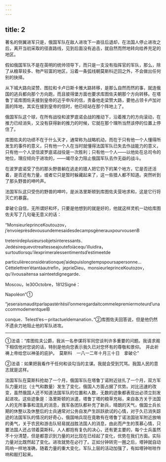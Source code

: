 ```yaml
---
---
---
```

title: 2
---





著名的侧翼进军只是，俄国军队在敌人进攻下一直往后退却，在法国人停止进攻之后，离开当初采取的径直路线，见到后面没有追击，就自然而然地转向给养充足的地区。

假如俄国军队不是在英明的统帅领导下，而只是一支没有指挥官的军队，那么，除了从粮草较多、物产较富的地区，沿着一条弧线朝莫斯科迂回之外，不会做出任何别的抉择。

从下城大路向梁赞、图拉和卡卢日斯卡雅大路转移，是那么自然而然的事，就连俄国的逃兵都向那个方向跑，而且彼得堡方面也要求库图佐夫朝那个方向转移。在塔鲁丁诺库图佐夫接到皇帝的近乎申斥的信，责备他走梁赞大路，要他占领卡卢加对面的阵地，其实在接到皇帝的信时，他已经站在那个阵地上了。

俄国军队这个球，在所有战役和波罗底诺会战的推动下，沿着推力的方向滚动，在推力已经消失，又没有获得新的推力的时候，它就在那个理所当然该停的位置上停住了。

库图佐夫的功绩不在于什么天才，通常称为战略机动，而在于只有他一个人懂得所发生的事件的意义，只有他一个人在当时就懂得法国军队已失去作战能力的意义，只有他一个人坚信波罗底诺战役是一次胜利；只有他一个人——以他处在总司令的地位，理应倾向于进攻的，——竭尽全力阻止俄国军队去作无益的战斗。

在波罗底诺受了伤的那头野兽躺在逃走的猎人把它扔下的某个地方，它是否还活着，是否还有力量，或者它只是暂时躲藏起来了，这一些猎人都不知道。突然听到了那头野兽的呻吟声。

法国军队这只受伤的野兽的呻吟，是派洛里斯顿到库图佐夫营地求和，这是它行将灭亡的暴露。

拿破仑自信，无所谓好和坏，只要是他想到的就是好的，他就这样灵机一动给库图佐夫写了几句毫无意义的话：

“MonsieurleprinceKoutouzov，j’envoieprèsdevousundemesaidesdecampsgènerauxpourvousenB

tretenirdeplusieursobjetsinteressants．Jedésirequevotrealtesseajoutefoiàcequ’illuidira，surtoutlorsqu’ilexprimeralessentimentsd’estimeetde

particulièreconsidérationquej’aidepuislongtempspoursapersonne…Céttelettren’étantàautrefin，jeprieDieu，monsieurleprinceKoutozov，qu’ilvousaitensa sainteetdignegarde．

Moscou，le30Octobre，1812Signé：

Napoléon”①

“jeseraismauditparlapastéritésil’onmeregardaitcommelepremiermoteurd’unaccommodementquelB

conque．Telestl’es－pritactueldemanation．”②库图佐夫回答说，但是他仍然不遗余力地阻止他的军队进攻。

--------

①法语：“库图佐夫公爵，我派一名参谋将军同您谈判许多重要的问题。我请求阁下相信他对您说的话，特别是他向您表示我久已对您怀有的尊敬和景仰。　并此祈祷上帝给您以神圣的庇护。　莫斯科　一八一二年十月三十日　拿破仑”

②法语：如果把我看作干任何和谈勾当的主谋。我就会受到咒骂。我国人民的意志就是这样。

法国军队在莫斯科抢劫了一个月，俄国军队在塔鲁丁诺附近驻扎了一个月，双方军队力量对比（士气和数量）发生了变化，俄国人方面占据了优势。对比迅速的改变，虽然俄国人还不知道法国军队的位置和人数，无数的迹象都表现出必须立刻发起进攻。这些迹象是：洛里斯顿的派遣，塔鲁丁塔的粮草充裕，来自各方关于法国人的无所事事和混乱的消息，我军各团队都补充了新兵，晴朗的天气，俄国士兵长期的休整以及休整后的士兵通常对公务自发产生跃跃欲试的心情，对于久已消失踪迹的法国军队的情况的好奇心，俄国哨兵现在竟敢有在塔鲁丁诺法国驻军附近放哨的勇气，关于农民和游击队轻易就战胜法国人的消息，由此而产生的羡慕心情，只要法国人还占领着莫斯科，人人都抱有复仇的决心，还有更主要的，每个士兵虽然不十分清楚，但是都意识到力量的对比现在已经起了变化，优势在我们方面。实际力量对比既然起了变化。进攻就势在必行了。正如分钟转完一圈之后，塔钟就自动鸣响一样地准确，随着力量的重大变化，军队上层的活动加强了，有如塔钟咝咝作响和敲打起来。